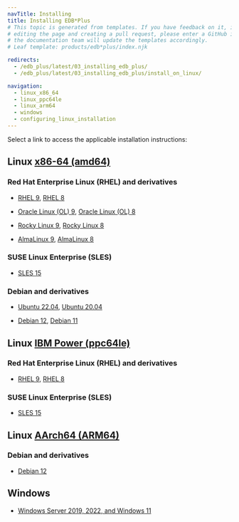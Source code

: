 ```yaml
---
navTitle: Installing
title: Installing EDB*Plus
# This topic is generated from templates. If you have feedback on it, instead of
# editing the page and creating a pull request, please enter a GitHub issue and
# the documentation team will update the templates accordingly.
# Leaf template: products/edb*plus/index.njk

redirects:
  - /edb_plus/latest/03_installing_edb_plus/
  - /edb_plus/latest/03_installing_edb_plus/install_on_linux/

navigation:
  - linux_x86_64
  - linux_ppc64le
  - linux_arm64
  - windows
  - configuring_linux_installation
---
```


Select a link to access the applicable installation instructions:

## Linux [x86-64 (amd64)](linux_x86_64)

### Red Hat Enterprise Linux (RHEL) and derivatives

- [RHEL 9](linux_x86_64/edbplus_rhel_9), [RHEL 8](linux_x86_64/edbplus_rhel_8)

- [Oracle Linux (OL) 9](linux_x86_64/edbplus_rhel_9), [Oracle Linux (OL) 8](linux_x86_64/edbplus_rhel_8)

- [Rocky Linux 9](linux_x86_64/edbplus_other_linux_9), [Rocky Linux 8](linux_x86_64/edbplus_other_linux_8)

- [AlmaLinux 9](linux_x86_64/edbplus_other_linux_9), [AlmaLinux 8](linux_x86_64/edbplus_other_linux_8)

### SUSE Linux Enterprise (SLES)

- [SLES 15](linux_x86_64/edbplus_sles_15)

### Debian and derivatives

- [Ubuntu 22.04](linux_x86_64/edbplus_ubuntu_22), [Ubuntu 20.04](linux_x86_64/edbplus_ubuntu_20)

- [Debian 12](linux_x86_64/edbplus_debian_12), [Debian 11](linux_x86_64/edbplus_debian_11)

## Linux [IBM Power (ppc64le)](linux_ppc64le)

### Red Hat Enterprise Linux (RHEL) and derivatives

- [RHEL 9](linux_ppc64le/edbplus_rhel_9), [RHEL 8](linux_ppc64le/edbplus_rhel_8)

### SUSE Linux Enterprise (SLES)

- [SLES 15](linux_ppc64le/edbplus_sles_15)

## Linux [AArch64 (ARM64)](linux_arm64)

### Debian and derivatives

- [Debian 12](linux_arm64/edbplus_debian_12)

## Windows

- [Windows Server 2019, 2022, and Windows 11](windows)
